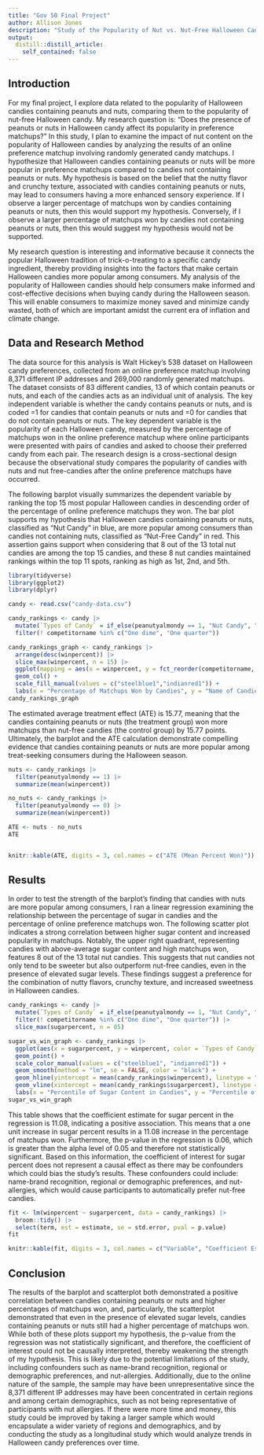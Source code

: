 ```yaml
---
title: "Gov 50 Final Project"
author: Allison Jones 
description: "Study of the Popularity of Nut vs. Nut-Free Halloween Candy"
output:
  distill::distill_article:
    self_contained: false
---
```

## Introduction
For my final project, I explore data related to the popularity of Halloween candies containing peanuts and nuts, comparing them to the popularity of nut-free Halloween candy. My research question is: “Does the presence of peanuts or nuts in Halloween candy affect its popularity in preference matchups?” In this study, I plan to examine the impact of nut content on the popularity of Halloween candies by analyzing the results of an online preference matchup involving randomly generated candy matchups. I hypothesize that Halloween candies containing peanuts or nuts will be more popular in preference matchups compared to candies not containing peanuts or nuts. My hypothesis is based on the belief that the nutty flavor and crunchy texture, associated with candies containing peanuts or nuts, may lead to consumers having a more enhanced sensory experience. If I observe a larger percentage of matchups won by candies containing peanuts or nuts, then this would support my hypothesis. Conversely, if I observe a larger percentage of matchups won by candies not containing peanuts or nuts, then this would suggest my hypothesis would not be supported. 

My research question is interesting and informative because it connects the popular Halloween tradition of trick-o-treating to a specific candy ingredient, thereby providing insights into the factors that make certain Halloween candies more popular among consumers. My analysis of the popularity of Halloween candies should help consumers make informed and cost-effective decisions when buying candy during the Halloween season. This will enable consumers to maximize money saved and minimize candy wasted, both of which are important amidst the current era of inflation and climate change. 

## Data and Research Method 
The data source for this analysis is Walt Hickey’s 538 dataset on Halloween candy preferences, collected from an online preference matchup involving 8,371 different IP addresses and 269,000 randomly generated matchups. The dataset consists of 83 different candies, 13 of which contain peanuts or nuts, and each of the candies acts as an individual unit of analysis. The key independent variable is whether the candy contains peanuts or nuts, and is coded =1 for candies that contain peanuts or nuts and =0 for candies that do not contain peanuts or nuts. The key dependent variable is the popularity of each Halloween candy, measured by the percentage of matchups won in the online preference matchup where online participants were presented with pairs of candies and asked to choose their preferred candy from each pair. The research design is a cross-sectional design because the observational study compares the popularity of candies with nuts and nut free-candies after the online preference matchups have occurred.

The following barplot visually summarizes the dependent variable by ranking the top 15 most popular Halloween candies in descending order of the percentage of online preference matchups they won. The bar plot supports my hypothesis that Halloween candies containing peanuts or nuts, classified as “Nut Candy” in blue, are more popular among consumers than candies not containing nuts, classified as “Nut-Free Candy” in red. This assertion gains support when considering that 8 out of the 13 total nut candies are among the top 15 candies, and these 8 nut candies maintained rankings within the top 11 spots, ranking as high as 1st, 2nd, and 5th. 

```r
library(tidyverse)
library(ggplot2)
library(dplyr) 

candy <- read.csv("candy-data.csv")

candy_rankings <- candy |> 
  mutate(`Types of Candy` = if_else(peanutyalmondy == 1, "Nut Candy", "Nut-Free Candy")) |>
  filter(! competitorname %in% c("One dime", "One quarter"))

candy_rankings_graph <- candy_rankings |> 
  arrange(desc(winpercent)) |> 
  slice_max(winpercent, n = 15) |>
  ggplot(mapping = aes(x = winpercent, y = fct_reorder(competitorname, winpercent), fill =`Types of Candy`)) +
  geom_col() + 
  scale_fill_manual(values = c("steelblue1","indianred1")) +
  labs(x = "Percentage of Matchups Won by Candies", y = "Name of Candies", title = "Percentage of Matchups Won by Nut Candies vs. Nut-Free Candies", caption = "Walt Hickey's 538 Data Set")
candy_rankings_graph
```

The estimated average treatment effect (ATE) is 15.77, meaning that the candies containing peanuts or nuts (the treatment group) won more matchups than nut-free candies (the control group) by 15.77 points. Ultimately, the barplot and the ATE calculation demonstrate compelling evidence that candies containing peanuts or nuts are more popular among treat-seeking consumers during the Halloween season. 

```r
nuts <- candy_rankings |> 
  filter(peanutyalmondy == 1) |> 
  summarize(mean(winpercent)) 

no_nuts <- candy_rankings |> 
  filter(peanutyalmondy == 0) |> 
  summarize(mean(winpercent))

ATE <- nuts - no_nuts 
ATE


knitr::kable(ATE, digits = 3, col.names = c("ATE (Mean Percent Won)"))
```

## Results
In order to test the strength of the barplot’s finding that candies with nuts are more popular among consumers, I ran a linear regression examining the relationship between the percentage of sugar in candies and the percentage of online preference matchups won. The following scatter plot indicates a strong correlation between higher sugar content and increased popularity in matchups. Notably, the upper right quadrant, representing candies with above-average sugar content and high matchups won, features 8 out of the 13 total nut candies. This suggests that nut candies not only tend to be sweeter but also outperform nut-free candies, even in the presence of elevated sugar levels. These findings suggest a preference for the combination of nutty flavors, crunchy texture, and increased sweetness in Halloween candies.

```r
candy_rankings <- candy |> 
  mutate(`Types of Candy` = if_else(peanutyalmondy == 1, "Nut Candy", "Nut-Free Candy")) |>
  filter(! competitorname %in% c("One dime", "One quarter")) |> 
  slice_max(sugarpercent, n = 85)

sugar_vs_win_graph <- candy_rankings |> 
  ggplot(aes(x = sugarpercent, y = winpercent, color = `Types of Candy`)) + 
  geom_point() + 
  scale_color_manual(values = c("steelblue1", "indianred1")) + 
  geom_smooth(method = "lm", se = FALSE, color = "black") + 
  geom_hline(yintercept = mean(candy_rankings$winpercent), linetype = "dashed") + 
  geom_vline(xintercept = mean(candy_rankings$sugarpercent), linetype = "dashed") + 
  labs(x = "Percentile of Sugar Content in Candies", y = "Percentile of Matchups Won by Candies", title = "Percentile of Sugar Content in Candies vs. Percentile of Matchups Won by Candies", caption = "Walt Hickey's 538 Data Set")
sugar_vs_win_graph 
```

This table shows that the coefficient estimate for sugar percent in the regression is 11.08, indicating a positive association. This means that a one unit increase in sugar percent results in a 11.08 increase in the percentage of matchups won. Furthermore, the p-value in the regression is 0.06, which is greater than the alpha level of 0.05 and therefore not statistically significant. Based on this information, the coefficient of interest for sugar percent does not represent a causal effect as there may be confounders which could bias the study’s results. These confounders could include: name-brand recognition, regional or demographic preferences, and nut-allergies, which would cause participants to automatically prefer nut-free candies.

```r
fit <- lm(winpercent ~ sugarpercent, data = candy_rankings) |> 
  broom::tidy() |>
  select(term, est = estimate, se = std.error, pval = p.value)
fit

knitr::kable(fit, digits = 3, col.names = c("Variable", "Coefficient Estimate", "Standard Error", "P-Value"))
```

## Conclusion 
The results of the barplot and scatterplot both demonstrated a positive correlation between candies containing peanuts or nuts and higher percentages of matchups won, and, particularly, the scatterplot demonstrated that even in the presence of elevated sugar levels, candies containing peanuts or nuts still had a higher percentage of matchups won. While both of these plots support my hypothesis, the p-value from the regression was not statistically significant, and therefore, the coefficient of interest could not be causally interpreted, thereby weakening the strength of my hypothesis. This is likely due to the potential limitations of the study, including confounders such as name-brand recognition, regional or demographic preferences, and nut-allergies. Additionally, due to the online nature of the sample, the sample may have been unrepresentative since the 8,371 different IP addresses may have been concentrated in certain regions and among certain demographics, such as not being representative of participants with nut allergies. If there were more time and money, this study could be improved by taking a larger sample which would encapsulate a wider variety of regions and demographics, and by conducting the study as a longitudinal study which would analyze trends in Halloween candy preferences over time. 







